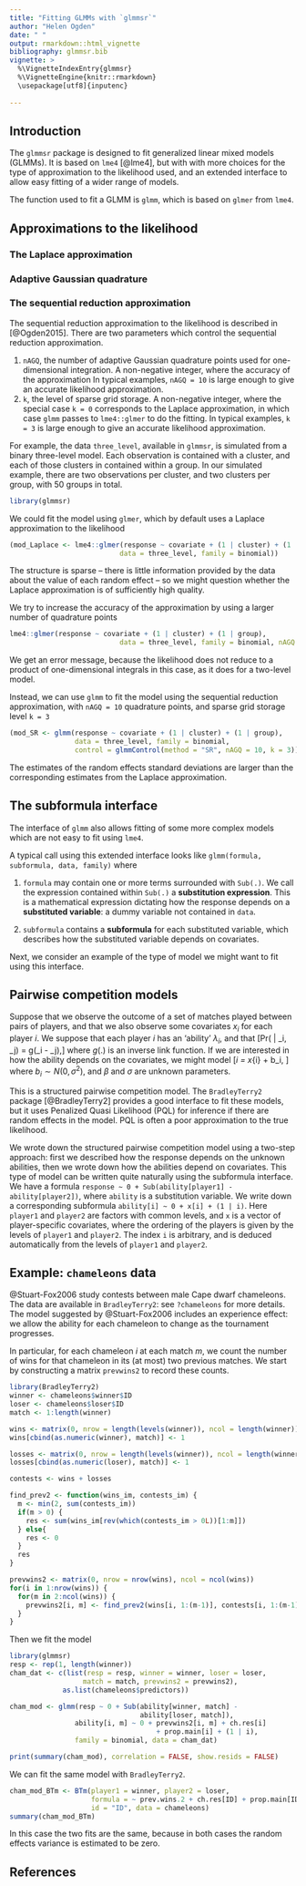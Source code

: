 ```yaml
---
title: "Fitting GLMMs with `glmmsr`"
author: "Helen Ogden"
date: " "
output: rmarkdown::html_vignette
bibliography: glmmsr.bib
vignette: >
  %\VignetteIndexEntry{glmmsr}
  %\VignetteEngine{knitr::rmarkdown}
  \usepackage[utf8]{inputenc}
  
---
```


## Introduction

The `glmmsr` package is designed to fit generalized linear mixed
models (GLMMs). It is based on `lme4` [@lme4], but with 
with more choices for the type of approximation to the likelihood used,
and an extended interface
to allow easy fitting of a wider range of models.

The function used to fit a GLMM is `glmm`, which is based on `glmer` from
`lme4`.


## Approximations to the likelihood

### The Laplace approximation

### Adaptive Gaussian quadrature

### The sequential reduction approximation
The sequential reduction approximation to the likelihood is described in
[@Ogden2015]. 
 There are two parameters which control the sequential reduction
approximation. 

 1. `nAGQ`, the number of adaptive Gaussian quadrature points
  used for one-dimensional integration. A non-negative integer,
  where the accuracy of the approximation 
  In typical examples, `nAGQ = 10` is large enough to
  give an accurate likelihood approximation.
 2. `k`, the level of sparse grid storage. A non-negative integer, where the 
  special case `k = 0` corresponds to the Laplace approximation, in
  which case `glmm` passes to `lme4::glmer` to do the fitting.
  In typical examples, `k = 3` is large enough to
  give an accurate likelihood approximation.

For example, the data `three_level`, available in
`glmmsr`, is simulated from a binary three-level model.
Each observation is contained with a cluster, and each of those clusters
in contained within a group. In our simulated example, 
there are two observations per cluster, and two clusters per group,
with $50$ groups in total.  

```r
library(glmmsr)
```
We could fit the model using `glmer`, which by default uses a Laplace
approximation to the likelihood
```r
(mod_Laplace <- lme4::glmer(response ~ covariate + (1 | cluster) + (1 | group),
                           data = three_level, family = binomial))
```

The structure is sparse -- there is little
information provided by the data about the value of each random effect --
so we might question whether the Laplace approximation is of
sufficiently high quality.

We try to increase the accuracy of the approximation by using a larger 
number of quadrature points
```r
lme4::glmer(response ~ covariate + (1 | cluster) + (1 | group),
                           data = three_level, family = binomial, nAGQ = 10)
```
We get an error message, because the likelihood does not reduce to a product
of one-dimensional integrals in this case, as it does for a two-level model.

Instead, we can use `glmm` to fit the model using the sequential reduction
approximation, with `nAGQ = 10` quadrature points, and sparse grid storage level `k = 3`
```r
(mod_SR <- glmm(response ~ covariate + (1 | cluster) + (1 | group),
                data = three_level, family = binomial, 
                control = glmmControl(method = "SR", nAGQ = 10, k = 3)))
```
The estimates of the random effects standard deviations
are larger than the corresponding estimates from the Laplace approximation.

## The subformula interface
The interface of `glmm` also allows fitting
of some more complex models which are not easy to fit using `lme4`.

A typical call using this extended interface looks like
`glmm(formula, subformula, data, family)`
where

1. `formula` may contain one or more terms surrounded with `Sub(.)`. We call the
expression contained within `Sub(.)` a **substitution expression**. This is a 
mathematical expression dictating how the response depends on a
**substituted variable**: a dummy variable not contained in `data`. 

2. `subformula` contains a **subformula** for each substituted variable, which
describes how the substituted variable depends on 
covariates.

Next, we consider an example of the type of model we might want to fit using 
this interface.

## Pairwise competition models
Suppose that we observe the outcome of a set of matches played between pairs of 
players, and that we also observe some covariates $x_{i}$ for each player $i$. 
We suppose that each player $i$ has an 'ability' $\lambda_i$, and that
\[Pr(\text{$i$ beats $j$} | \lambda_i, \lambda_j) = g(\lambda_i - \lambda_j),\]
where $g(.)$ is an inverse link function. If we are interested in how the 
ability depends on the covariates, we might model
\[\lambda_i = \beta x_{i} + b_i, \]
where $b_i \sim N(0, \sigma^2)$, and $\beta$ and $\sigma$ are unknown
parameters.

This is a structured pairwise competition model. The `BradleyTerry2` package 
[@BradleyTerry2]
provides a good interface to fit these models, but it uses Penalized Quasi 
Likelihood (PQL) for inference if there are random effects in the model. PQL
is often a poor approximation to the true likelihood. 

We wrote down the structured pairwise competition model using a two-step 
approach: first we described how the response depends on the unknown 
abilities, then we wrote down how the abilities depend on covariates. This type 
of model can be written quite naturally using the subformula interface. We have 
a formula
`response ~ 0 + Sub(ability[player1] - ability[player2])`, 
where `ability` is a substitution variable. We write
down a corresponding subformula
`ability[i] ~ 0 + x[i] + (1 | i)`.
Here `player1` and `player2` are factors with common levels, and `x`
is a vector of player-specific covariates, where the ordering of the players is
given by the levels of `player1` and `player2`. The index `i` is arbitrary, and 
is deduced automatically from the levels of `player1` and `player2`.

## Example: `chameleons` data

@Stuart-Fox2006 study contests between male Cape dwarf chameleons.
The data are available in `BradleyTerry2`: see `?chameleons` for
more details. The model suggested by 
@Stuart-Fox2006 includes an experience effect: we allow
the ability for each chameleon to change as the tournament progresses.

In particular, for each chameleon $i$ at each match $m$, we count the 
number of wins for that chameleon in its (at most) two previous matches. 
We start by constructing a matrix `prevwins2` to record these counts.
```r
library(BradleyTerry2)
winner <- chameleons$winner$ID
loser <- chameleons$loser$ID
match <- 1:length(winner)

wins <- matrix(0, nrow = length(levels(winner)), ncol = length(winner))
wins[cbind(as.numeric(winner), match)] <- 1

losses <- matrix(0, nrow = length(levels(winner)), ncol = length(winner))
losses[cbind(as.numeric(loser), match)] <- 1

contests <- wins + losses

find_prev2 <- function(wins_im, contests_im) {
  m <- min(2, sum(contests_im))
  if(m > 0) {
    res <- sum(wins_im[rev(which(contests_im > 0L))[1:m]])
  } else{
    res <- 0
  }
  res
}

prevwins2 <- matrix(0, nrow = nrow(wins), ncol = ncol(wins))
for(i in 1:nrow(wins)) {
  for(m in 2:ncol(wins)) {
    prevwins2[i, m] <- find_prev2(wins[i, 1:(m-1)], contests[i, 1:(m-1)])
  }
}
```

Then we fit the model
```r
library(glmmsr)
resp <- rep(1, length(winner))
cham_dat <- c(list(resp = resp, winner = winner, loser = loser, 
                  match = match, prevwins2 = prevwins2), 
             as.list(chameleons$predictors))

cham_mod <- glmm(resp ~ 0 + Sub(ability[winner, match] -
                                ability[loser, match]),
                ability[i, m] ~ 0 + prevwins2[i, m] + ch.res[i] 
                                    + prop.main[i] + (1 | i),
                family = binomial, data = cham_dat)

print(summary(cham_mod), correlation = FALSE, show.resids = FALSE)
```
We can fit the same model with `BradleyTerry2`.

```r
cham_mod_BTm <- BTm(player1 = winner, player2 = loser,
                    formula = ~ prev.wins.2 + ch.res[ID] + prop.main[ID] + (1|ID),
                    id = "ID", data = chameleons)
summary(cham_mod_BTm)
```
In this case the two fits are the same, because in both
cases the random effects variance is estimated to be zero.

## References
